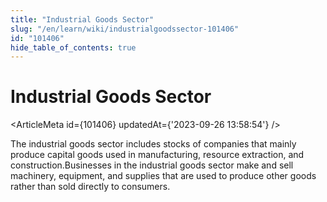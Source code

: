 ```yaml
---
title: "Industrial Goods Sector"
slug: "/en/learn/wiki/industrialgoodssector-101406"
id: "101406"
hide_table_of_contents: true
---
```



# Industrial Goods Sector

<ArticleMeta id={101406} updatedAt={'2023-09-26 13:58:54'} />
<div className='border-solid border-b border-t-0 my-4 border-[var(--ifm-color-gray-300)]' />

The industrial goods sector includes stocks of companies that mainly produce capital goods used in manufacturing, resource extraction, and construction.Businesses in the industrial goods sector make and sell machinery, equipment, and supplies that are used to produce other goods rather than sold directly to consumers.
